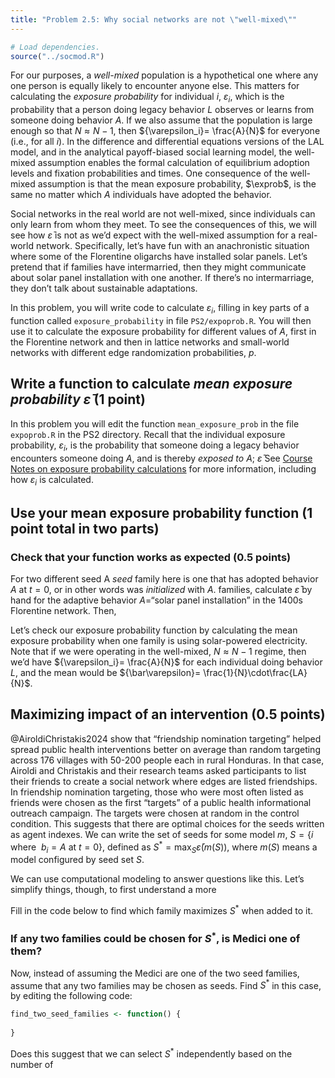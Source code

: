 ```yaml
---
title: "Problem 2.5: Why social networks are not \"well-mixed\""
---
```


```r

# Load dependencies.
source("../socmod.R")
```

\newcommand\exprobi{{\varepsilon_i}}
\newcommand\exprobmean{{\bar\varepsilon}}

For our purposes, a _well-mixed_ population is a hypothetical 
one where any one person is equally
likely to encounter anyone else. This matters for calculating the _exposure
probability_ for individual $i$, $\exprobi$, which is the probability that
a person doing legacy behavior $L$ observes or learns from someone doing
behavior $A$. If we also assume that the population is large
enough so that $N \approx N - 1$, then $\exprobi = \frac{A}{N}$ for everyone
(i.e., for all $i$). 
In the difference and differential equations versions of the LAL model, and
in the analytical payoff-biased social learning model, the well-mixed assumption
enables the formal calculation of equilibrium adoption levels and fixation
probabilities and times. One consequence of the well-mixed assumption is that
the mean exposure probability, $\exprob$, is the same no matter which $A$
individuals have adopted the behavior.

Social networks in the real world are not well-mixed, 
since individuals can only learn from whom they meet. 
To see the consequences of this, we will see how $\exprobmean$ is not as we'd
expect with the well-mixed assumption for a real-world network.
Specifically, let's have
fun with an anachronistic situation where some of the
Florentine oligarchs have installed solar panels. Let's pretend that if
families have intermarried, then they might communicate about solar
panel installation with one another. If there's no intermarriage, they don't
talk about sustainable adaptations. 

In this problem, you will write code to calculate $\exprobi$, 
filling in key parts of a function called `exposure_probability` in file
`PS2/expoprob.R`. You will then use it to calculate the exposure probability
for different values of $A$, first in the Florentine network and then in 
lattice networks and small-world networks with different edge randomization
probabilities, $p$.


## Write a function to calculate *mean exposure probability* $\exprobmean$ (1 point)

In this problem you will edit the function `mean_exposure_prob` in the file `expoprob.R` 
in the PS2 directory. Recall that 
the individual exposure probability, $\exprobi$, is the probability that
someone doing a legacy behavior encounters someone doing $A$, and is thereby
_exposed to_ $A$; $\exprobmean$ See [Course Notes on exposure probability
calculations]() for more information, including how $\exprobi$ is calculated. 



## Use your mean exposure probability function (1 point total in two parts)

### Check that your function works as expected (0.5 points)


For two different seed [A *seed* family here is one that has adopted 
behavior $A$ at $t=0$, 
or in other words was *initialized* with $A$.]{.aside} families, calculate $\exprobmean$ by hand for
the adaptive behavior $A=$"solar panel installation" in the 1400s Florentine
network. Then,

Let's check our exposure probability function by calculating the mean
exposure probability when one family is using solar-powered electricity. 
Note that if we were operating in the well-mixed, $N \approx N-1$ regime, then we'd have
$\exprobi = \frac{A}{N}$ for each individual doing behavior $L$, and the mean
would be $\exprobmean = \frac{1}{N}\cdot\frac{LA}{N}$.




## Maximizing impact of an intervention (0.5 points)

@AiroldiChristakis2024 show that "friendship nomination targeting" 
helped spread public health interventions better on average than random targeting 
across 176 villages with 50-200 people each in rural Honduras. In that case,
Airoldi and Christakis and their research teams asked participants to list their
friends to create a social network where edges are listed friendships. In
friendship nomination targeting, those who were most often listed as friends 
were chosen as the first "targets" of a public health informational outreach
campaign. The targets were chosen at random in the control condition. This
suggests that there are optimal choices for the seeds written as agent indexes.
We can write the set of seeds for some model $m$,
$S=\{i~\text{ where }~b_i = A\text{ at }t=0\}$, defined as $S^* = \max_S
\exprobmean(m(S))$, where $m(S)$ means a model configured by seed set $S$.

We can use computational modeling to answer questions like this. Let's simplify
things, though, to first understand a more 

Fill in the code below to find which family maximizes $S^*$ when added to it.

### If any two families could be chosen for $S^*$, is Medici one of them?

Now, instead of assuming the Medici are one of the two seed families, assume
that any two families may be chosen as seeds. Find $S^*$ in this case,
by editing the following code:

```r

find_two_seed_families <- function() {
  
}
```

Does this suggest that we can select $S^*$ independently based on the number of

